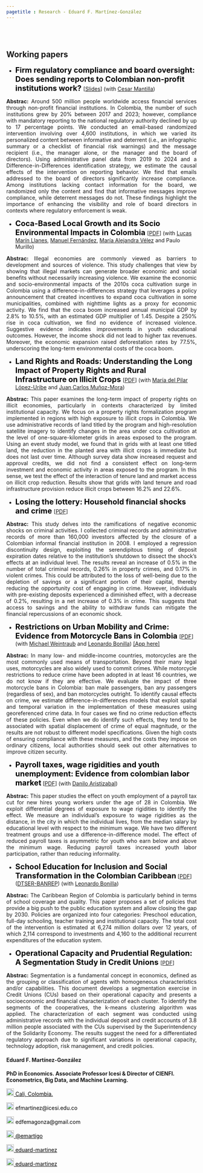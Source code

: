 ```yaml
---
pagetitle : Research - Eduard F. Martínez-González
---
```


<br>  </br> <!--- Agrega lineas en blanco --->

<!------------- Panel de la izquierda ------------->
<div class="col-sm-9">

# Working papers

<p>  </p> <!--- Agrega una linea en blanco --->

<!--- Documento --->

* <strong style="color:black;font-size:20px;"> Firm regulatory compliance and board oversight: Does sending reports to Colombian non-profit institutions work? </strong> [[Slides](https://eduard-martinez.github.io/research/rct_super.pdf)] (with [Cesar Mantilla](https://sites.google.com/site/cesarmantila/)) 

 <p align="justify"> **Abstrac:** Around 500 million people worldwide access financial services through non-profit financial institutions. In Colombia, the number of such institutions grew by 20\% between 2017 and 2023; however, compliance with mandatory reporting to the national regulatory authority declined by up to 17 percentage points. We conducted an email-based randomized intervention involving over 4,600 institutions, in which we varied its personalized content between informative and deterrent (i.e., an infographic summary or a checklist of financial risk warnings) and the message recipient (i.e., the manager alone, or the manager and the board of directors). Using administrative panel data from 2019 to 2024 and a Difference-in-Differences identification strategy, we estimate the causal effects of the intervention on reporting behavior. We find that emails addressed to the board of directors significantly increase compliance. Among institutions lacking contact information for the board, we randomized only the content and find that informative messages improve compliance, while deterrent messages do not. These findings highlight the importance of enhancing the visibility and role of board directors in contexts where regulatory enforcement is weak. </p>

<!--- Documento --->

* <strong style="color:black;font-size:20px;"> Coca-Based Local Growth and its Socio Environmental Impacts in Colombia </strong> [[PDF](https://papers.ssrn.com/sol3/papers.cfm?abstract_id=5275721)] (with [Lucas Marín Llanes](https://scholar.google.com/citations?user=eKUIyD0AAAAJ&hl=es), [Manuel Fernández](https://man-fern.github.io/), [María Alejandra Vélez](https://sites.google.com/view/maria-alejandra-velez) and Paulo Murillo) 

 <p align="justify"> **Abstrac:** Illegal economies are commonly viewed as barriers to development and sources of violence. This study challenges that view by showing that illegal markets can generate broader economic and social benefits without necessarily increasing violence. We examine the economic and socio-environmental impacts of the 2010s coca cultivation surge in Colombia using a difference-in-differences strategy that leverages a policy announcement that created incentives to expand coca cultivation in some municipalities, combined with nighttime lights as a proxy for economic activity. We find that the coca boom increased annual municipal GDP by 2.8\% to 10.5\%, with an estimated GDP multiplier of 1.45. Despite a 250\% rise in coca cultivation, we find no evidence of increased violence. Suggestive evidence indicates improvements in youth educational outcomes. However, the income shock did not lead to higher tax revenues. Moreover, the economic expansion raised deforestation rates by 77.5\%, underscoring the long-term environmental costs of the coca boom. </p>
 
<!--- Documento --->

* <strong style="color:black;font-size:20px;"> Land Rights and Roads: Understanding the Long Impact of Property Rights and Rural Infrastructure on Illicit Crops </strong> [[PDF](https://www.dropbox.com/scl/fi/d1touwi6xyywe8e8dpkpe/FxS_Crops.pdf?rlkey=yst3r4s8na7vl3kgw2nrdyzwe&dl=0)] (with [María del Pilar López-Uribe](https://sites.google.com/site/marialopezuribe00/) and [Juan Carlos Muñoz-Mora](https://www.eafit.edu.co/docentes-investigadores/Paginas/juan-carlos-munoz.aspx)) 

 <p align="justify"> **Abstrac:** This paper examines the long-term impact of property rights on illicit economies, particularly in contexts characterized by limited institutional capacity. We focus on a property rights formalization program implemented in regions with high exposure to illicit crops in Colombia. We use administrative records of land titled by the program and high-resolution satellite imagery to identify changes in the area under coca cultivation at the level of one-square-kilometer grids in areas exposed to the program. Using an event study model, we found that in grids with at least one titled land, the reduction in the planted area with illicit crops is immediate but does not last over time. Although survey data show increased request and approval credits, we did not find a consistent effect on long-term investment and economic activity in areas exposed to the program. In this sense, we test the effect of the interaction of tenure land and market access on illicit crop reduction. Results show that grids with land tenure and road infrastructure provision reduce illicit crops between 16.2\% and 22.6\%. </p>
 
<!--- Documento --->

* <strong style="color:black;font-size:20px;"> Losing the lottery: Household financial shocks and crime </strong> [[PDF](https://www.dropbox.com/scl/fi/mwacog7h34uu3vfjf7yl8/capitulo_1.pdf?rlkey=83i5sndjm3rprkl2285spv6l9&dl=0)]

<p align="justify"> **Abstrac:** This study delves into the ramifications of negative economic shocks on criminal activities. I collected criminal records and administrative records of more than 160,000 investors affected by the closure of a Colombian informal financial institution in 2008. I employed a regression discontinuity design, exploiting the serendipitous timing of deposit expiration dates relative to the institution's shutdown to dissect the shock's effects at an individual level. The results reveal an increase of 0.5\% in the number of total criminal records, 0.26\% in property crimes, and 0.17\% in violent crimes. This could be attributed to the loss of well-being due to the depletion of savings or a significant portion of their capital, thereby reducing the opportunity cost of engaging in crime. However, individuals with pre-existing deposits experienced a diminished effect, with a decrease of 0.2\%, resulting in a net increase of 0.3\% in crime. This suggests that access to savings and the ability to withdraw funds can mitigate the financial repercussions of an economic shock. </p>

<!--- Documento --->

* <strong style="color:black;font-size:20px;"> Restrictions on Urban Mobility and Crime: Evidence from Motorcycle Bans in Colombia </strong>  [[PDF](https://www.dropbox.com/scl/fi/ypymvh8iys7p37w26fcpv/motorcycle_restrictions_and_crime.pdf?rlkey=72pll0udfipit53jgaeib7jfd&st=zelhrw52&dl=0)] (with [Michael Weintraub](http://michael-weintraub.squarespace.com) and [Leonardo Bonilla](https://investiga.banrep.gov.co/es/profile/76)) [[App here]](https://eduard-martinez.shinyapps.io/restriction-app/)

 <p align="justify"> **Abstrac:** In many low- and middle-income countries, motorcycles are the most commonly used means of transportation. Beyond their many legal uses, motorcycles are also widely used to commit crimes. While motorcycle restrictions to reduce crime have been adopted in at least 16 countries, we do not know if they are effective. We evaluate the impact of three motorcycle bans in Colombia: ban male passengers, ban any passengers (regardless of sex), and ban motorcycles outright. To identify causal effects on crime, we estimate difference-in-differences models that exploit spatial and temporal variation in the implementation of these measures using georeferenced crime data. In four cases we find no crime reduction effects of these policies. Even when we do identify such effects, they tend to be associated with spatial displacement of crime of equal magnitude, or the results are not robust to different model specifications. Given the high costs of ensuring compliance with these measures, and the costs they impose on ordinary citizens, local authorities should seek out other alternatives to improve citizen security. </p>

<!--- Documento --->

* <strong style="color:black;font-size:20px;">Payroll taxes, wage rigidities and youth unemployment: Evidence from colombian labor market</strong> [[PDF](https://danilo-aristizabal.github.io/research/youth_unemployment/taxes_and_youth_unemployment.pdf)] (with [Danilo Aristizabal](http://danilo-aristizabal.github.io))

<p align="justify"> **Abstrac:** This paper studies the effect on youth employment of a payroll tax cut for new hires young workers under the age of 28 in Colombia. We exploit differential degrees of exposure to wage rigidities to identify the effect. We measure an individual’s exposure to wage rigidities as the distance, in the city in which the individual lives, from the median salary by educational level with respect to the minimum wage. We have two different treatment groups and use a difference-in-difference model. The effect of reduced payroll taxes is asymmetric for youth who earn below and above the minimum wage. Reducing payroll taxes increased youth labor participation, rather than reducing informality. </p>

<!--- Documento 6 --->

* <strong style="color:black;font-size:20px;">School Education for Inclusion and Social Transformation in the Colombian Caribbean</strong> [[PDF](https://eduard-martinez.github.io/research/caribbean_education.pdf)] ([DTSER-BANREP](https://www.banrep.gov.co/es/publicaciones/documento-de-trabajo-economia-regional-y-urbana-263)) (with [Leonardo Bonilla](https://investiga.banrep.gov.co/es/profile/76))

<p align="justify"> **Abstrac:** The Caribbean Region of Colombia is particularly behind in terms of school coverage and quality. This paper proposes a set of policies that provide a big push to the public education system and allow closing the gap by 2030. Policies are organized into four categories: Preschool education, full-day schooling, teacher training and institutional capacity. The total cost of the intervention is estimated at 6,274 million dollars over 12 years, of which 2,114 correspond to investments and 4,160 to the additional recurrent expenditures of the education system. </p>

<!--- Documento --->
* <strong style="color:black;font-size:20px;"> Operational Capacity and Prudential Regulation: A Segmentation Study in Credit Unions </strong> [[PDF](https://www.supersolidaria.gov.co/sites/default/files/gad_2024/20240514_dts_002.pdf)]

 <p align="justify"> **Abstrac:** Segmentation is a fundamental concept in economics, defined as the grouping or classification of agents with homogeneous characteristics and/or capabilities. This document develops a segmentation exercise in Credit Unions (CUs) based on their operational capacity and presents a socioeconomic and financial characterization of each cluster. To identify the segments of the cooperatives, the k-means clustering algorithm was applied. The characterization of each segment was conducted using administrative records with the individual deposit and credit accounts of 3.8 million people associated with the CUs supervised by the Superintendency of the Solidarity Economy. The results suggest the need for a differentiated regulatory approach due to significant variations in operational capacity, technology adoption, risk management, and credit policies. </p>
 
</div>
<!------------- Panel de la izquierda ------------->


<!------------- Panel de la derecha ------------->
<div class="col-sm-3">

#### Eduard F. Martínez-González

**PhD in Economics. Associate Professor Icesi & Director of CIENFI. Econometrics, Big Data, and Machine Learning.**

<!-- Location -->
<a href="https://www.google.com/maps/place/Universidad+ICESI/@3.3357824,-76.5362176,4583m/data=!3m1!1e3!4m9!1m2!2m1!1sicesi+maps!3m5!1s0x8e30a1eb8d09a3c1:0x766b9b441dfa8bbe!8m2!3d3.3418949!4d-76.530602!16zL20vMDg1bjlr?entry=ttu&g_ep=EgoyMDI1MDMxMi4wIKXMDSoASAFQAw%3D%3D" style="color:black;"> <img alt="Qries" src="./images/location.png" width="20" height="20">  Cali, Colombia.</a>

<!-- Correo -->
<p style="color:black"><img alt="Qries" src="./images/correo.png" width="20" height="20"> efmartinez@icesi.edu.co </img></p>

<!-- Correo -->
<p style="color:black"><img alt="Qries" src="./images/correo.png" width="20" height="20"> edfemagonza@gmail.com </img></p>

<!-- Twitter -->
 <a href="https://twitter.com/emartigo" style="color:black;"> <img alt="Qries" src="./images/twitter.jpg" width="20" height="20">  @emartigo</a> 

<!-- gitlab -->
<a href="https://gitlab.com/eduard-martinez" style="color:black;"> <img alt="Qries" src="./images/gitlab.png" width="20" height="20">  eduard-martinez</a>

<!-- GitHub -->
<a href="https://github.com/eduard-martinez" style="color:black;"> <img alt="Qries" src="./images/github.png" width="20" height="20">  eduard-martinez</a>

<!------------- Panel de la derecha ------------->



<br>  </br> <!--- Agrega lineas en blanco --->